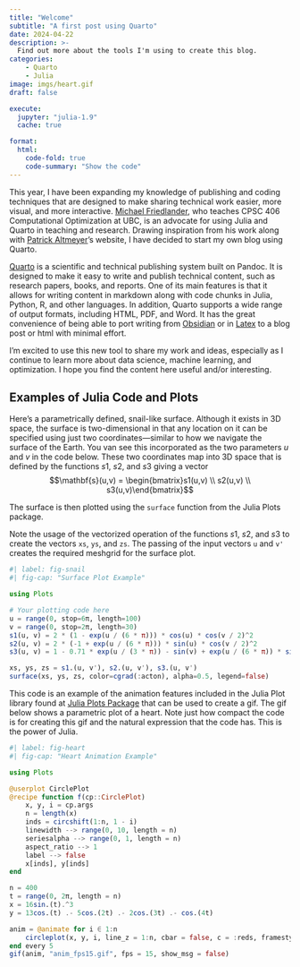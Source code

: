 ```yaml
---
title: "Welcome"
subtitle: "A first post using Quarto"
date: 2024-04-22
description: >-
  Find out more about the tools I'm using to create this blog.
categories:
    - Quarto
    - Julia
image: imgs/heart.gif
draft: false

execute:
  jupyter: "julia-1.9"
  cache: true

format:
  html:
    code-fold: true
    code-summary: "Show the code"
---
```

This year, I have been expanding my knowledge of publishing and coding techniques that are designed to make sharing technical work easier, more visual, and more interactive. [Michael Friedlander](https://friedlander.io/), who teaches CPSC 406 Computational Optimization at UBC, is an advocate for using Julia and Quarto in teaching and research. Drawing inspiration from his work along with [Patrick Altmeyer](https://www.paltmeyer.com/blog/)'s website, I have decided to start my own blog using Quarto.

[Quarto](https://quarto.org/) is a scientific and technical publishing system built on Pandoc. It is designed to make it easy to write and publish technical content, such as research papers, books, and reports. One of its main features is that it allows for writing content in markdown along with code chunks in Julia, Python, R, and other languages. In addition, Quarto supports a wide range of output formats, including HTML, PDF, and Word. It has the great convenience of being able to port writing from [Obsidian](https://obsidian.md/) or in [Latex](https://www.latex-project.org/) to a blog post or html with minimal effort.

I'm excited to use this new tool to share my work and ideas, especially as I continue to learn more about data science, machine learning, and optimization. I hope you find the content here useful and/or interesting.

## Examples of Julia Code and Plots

Here's a parametrically defined, snail-like surface. Although it exists in 3D space, the surface is two-dimensional in that any location on it can be specified using just two coordinates—similar to how we navigate the surface of the Earth. You van see this incorporated as the two parameters $u$ and $v$ in the code below. These two coordinates map into 3D space that is defined by the functions $s1$, $s2$, and $s3$ giving a vector $$\mathbf{s}(u,v) = \begin{bmatrix}s1(u,v) \\ s2(u,v) \\ s3(u,v)\end{bmatrix}$$ 

 The surface is then plotted using the `surface` function from the Julia Plots package.

 Note the usage of the vectorized operation of the functions $s1$, $s2$, and $s3$ to create the vectors `xs`, `ys`, and `zs`. The passing of the input vectors `u` and `v'` creates the required meshgrid for the surface plot.
```julia
#| label: fig-snail
#| fig-cap: "Surface Plot Example"

using Plots

# Your plotting code here
u = range(0, stop=6π, length=100)
v = range(0, stop=2π, length=30)
s1(u, v) = 2 * (1 - exp(u / (6 * π))) * cos(u) * cos(v / 2)^2
s2(u, v) = 2 * (-1 + exp(u / (6 * π))) * sin(u) * cos(v / 2)^2
s3(u, v) = 1 - 0.71 * exp(u / (3 * π)) - sin(v) + exp(u / (6 * π)) * sin(v)

xs, ys, zs = s1.(u, v'), s2.(u, v'), s3.(u, v')
surface(xs, ys, zs, color=cgrad(:acton), alpha=0.5, legend=false)
```

This code is an example of the animation features included in the Julia Plot library found at [Julia Plots Package](https://docs.juliaplots.org/stable/animations/) that can be used to create a gif. The gif below shows a parametric plot of a heart. Note just how compact the code is for creating this gif and the natural expression that the code has. This is the power of Julia.

```julia
#| label: fig-heart
#| fig-cap: "Heart Animation Example"

using Plots

@userplot CirclePlot
@recipe function f(cp::CirclePlot)
    x, y, i = cp.args
    n = length(x)
    inds = circshift(1:n, 1 - i)
    linewidth --> range(0, 10, length = n)
    seriesalpha --> range(0, 1, length = n)
    aspect_ratio --> 1
    label --> false
    x[inds], y[inds]
end

n = 400
t = range(0, 2π, length = n)
x = 16sin.(t).^3
y = 13cos.(t) .- 5cos.(2t) .- 2cos.(3t) .- cos.(4t)

anim = @animate for i ∈ 1:n
    circleplot(x, y, i, line_z = 1:n, cbar = false, c = :reds, framestyle = :none)
end every 5
gif(anim, "anim_fps15.gif", fps = 15, show_msg = false)
```
